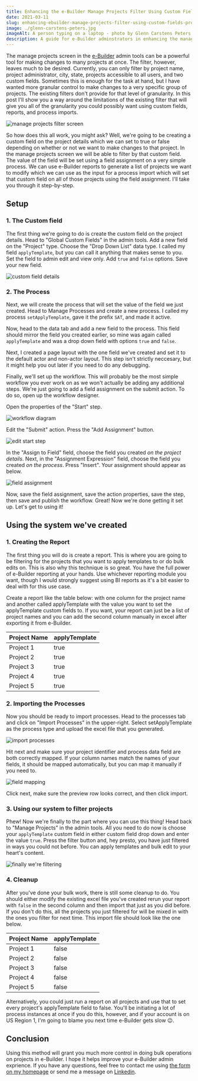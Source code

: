 ```yaml
---
title: Enhancing the e-Builder Manage Projects Filter Using Custom Fields and Process Imports
date: 2021-03-11
slug: enhancing-ebuilder-manage-projects-filter-using-custom-fields-process-imports
image: ./glenn-carstens-peters.jpg
imageAlt: A person typing on a laptop - photo by Glenn Carstens Peters
description: A guide for e-Builder adminstrators in enhancing the manage projects filter through the use of custom fields, reports, and process imports. This guide will make doing bulk operations on projects much easier.
---
```


The manage projects screen in the [e-Builder](https://e-builder.net) admin tools can be a powerful tool for making changes to many projects at once. The filter, however, leaves much to be desired. Currently, you can only filter by project name, project administrator, city, state, projects accessible to all users, and two custom fields. Sometimes this is enough for the task at hand, but I have wanted more granular control to make changes to a very specific group of projects. The existing filters don't provide for that level of granularity. In this post I'll show you a way around the limitations of the existing filter that will give you all of the granularity you could possibly want using custom fields, reports, and process imports.

![manage projects filter screen](./projects-filter.png)

So how does this all work, you might ask? Well, we're going to be creating a custom field on the project details which we can set to true or false depending on whether or not we want to make changes to that project. In the manage projects screen we will be able to filter by that custom field. The value of the field will be set using a field assignment on a very simple process. We can use e-Builder reports to generate a list of projects we want to modify which we can use as the input for a process import which will set that custom field on all of those projects using the field assignment. I'll take you through it step-by-step.

## Setup

### 1. The Custom field

The first thing we're going to do is create the custom field on the project details. Head to "Global Custom Fields" in the admin tools. Add a new field on the "Project" type. Choose the "Drop Down List" data type. I called my field `applyTemplate`, but you can call it anything that makes sense to you. Set the field to admin edit and view only. Add `true` and `false` options. Save your new field.

![custom field details](./custom-field-details.png)

### 2. The Process

Next, we will create the process that will set the value of the field we just created. Head to Manage Processes and create a new process. I called my process `setApplyTemplate`, gave it the prefix `SAT`, and made it active.

Now, head to the data tab and add a new field to the process. This field should mirror the field you created earlier, so mine was again called `applyTemplate` and was a drop down field with options `true` and `false`.

Next, I created a page layout with the one field we've created and set it to the default actor and non-actor layout. This step isn't strictly neccesary, but it might help you out later if you need to do any debugging.

Finally, we'll set up the workflow. This will probably be the most simple workflow you ever work on as we won't actually be adding any additional steps. We're just going to add a field assignment on the submit action. To do so, open up the workflow designer.

Open the properties of the "Start" step.

![workflow diagram](./workflow-diagram.png)

Edit the "Submit" action. Press the "Add Assignment" button.

![edit start step](./edit-action.png)

In the "Assign to Field" field, choose the field you created _on the project details_. Next, in the "Assignment Expression" field, choose the field you created _on the process_. Press "Insert". Your assignment should appear as below.

![field assignment](./field-assignment.png)

Now, save the field assignment, save the action properties, save the step, then save and publish the workflow. Great! Now we're done getting it set up. Let's get to using it!

## Using the system we've created

### 1. Creating the Report

The first thing you will do is create a report. This is where you are going to be filtering for the projects that you want to apply templates to or do bulk edits on. This is also why this technique is so great. You have the full power of e-Builder reporting at your hands. Use whichever reporting module you want, though I would strongly suggest using BI reports as it's a bit easier to deal with for this use case.

Create a report like the table below: with one column for the project name and another called applyTemplate with the value you want to set the applyTemplate custom fields to. If you want, your report can just be a list of project names and you can add the second column manually in excel after exporting it from e-Builder.

| Project Name | applyTemplate |
| ------------ | ------------- |
| Project 1    | true          |
| Project 2    | true          |
| Project 3    | true          |
| Project 4    | true          |
| Project 5    | true          |

### 2. Importing the Processes

Now you should be ready to import processes. Head to the processes tab and click on "Import Processes" in the upper-right. Select setApplyTemplate as the process type and upload the excel file that you generated.

![import processes](./import-processes.png)

Hit next and make sure your project identifier and process data field are both correctly mapped. If your column names match the names of your fields, it should be mapped automatically, but you can map it manually if you need to.

![field mapping](./field-mapping.png)

Click next, make sure the preview row looks correct, and then click import.

### 3. Using our system to filter projects

Phew! Now we're finally to the part where you can use this thing! Head back to "Manage Projects" in the admin tools. All you need to do now is choose your `applyTemplate` custom field in either custom field drop down and enter the value `true`. Press the filter button and, hey presto, you have just filtered in ways you could not before. You can apply templates and bulk edit to your heart's content.

![finally we're filtering](./finally.png)

### 4. Cleanup

After you've done your bulk work, there is still some cleanup to do. You should either modify the existing excel file you've created rerun your report with `false` in the second column and then import that just as you did before. If you don't do this, all the projects you just filtered for will be mixed in with the ones you filter for next time. This import file should look like the one below.

| Project Name | applyTemplate |
| ------------ | ------------- |
| Project 1    | false         |
| Project 2    | false         |
| Project 3    | false         |
| Project 4    | false         |
| Project 5    | false         |

Alternatively, you could just run a report on all projects and use that to set every project's applyTemplate field to false. You'll be initiating a lot of process instances at once if you do this, however, and if your account is on US Region 1, I'm going to blame you next time e-Builder gets slow 😉.

## Conclusion

Using this method will grant you much more control in doing bulk operations on projects in e-Builder. I hope it helps improve your e-Builder admin exprience. If you have any questions, feel free to contact me using [the form on my homepage](/) or send me a message on [Linkedin](https://www.linkedin.com/in/haackr/).
